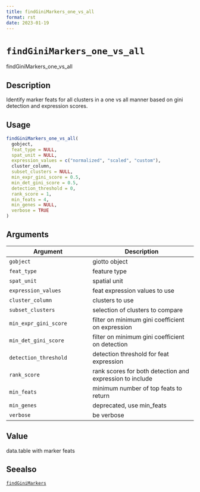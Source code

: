```yaml
--- 
title: findGiniMarkers_one_vs_all 
format: rst 
date: 2023-01-19 
--- 
```

# `findGiniMarkers_one_vs_all`

findGiniMarkers_one_vs_all


## Description

Identify marker feats for all clusters in a one vs all manner based on gini detection and expression scores.


## Usage

```r
findGiniMarkers_one_vs_all(
  gobject,
  feat_type = NULL,
  spat_unit = NULL,
  expression_values = c("normalized", "scaled", "custom"),
  cluster_column,
  subset_clusters = NULL,
  min_expr_gini_score = 0.5,
  min_det_gini_score = 0.5,
  detection_threshold = 0,
  rank_score = 1,
  min_feats = 4,
  min_genes = NULL,
  verbose = TRUE
)
```


## Arguments

Argument      |Description
------------- |----------------
`gobject`     |     giotto object
`feat_type`     |     feature type
`spat_unit`     |     spatial unit
`expression_values`     |     feat expression values to use
`cluster_column`     |     clusters to use
`subset_clusters`     |     selection of clusters to compare
`min_expr_gini_score`     |     filter on minimum gini coefficient on expression
`min_det_gini_score`     |     filter on minimum gini coefficient on detection
`detection_threshold`     |     detection threshold for feat expression
`rank_score`     |     rank scores for both detection and expression to include
`min_feats`     |     minimum number of top feats to return
`min_genes`     |     deprecated, use min_feats
`verbose`     |     be verbose


## Value

data.table with marker feats


## Seealso

[`findGiniMarkers`](#findginimarkers)


